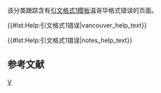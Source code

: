 {{polluted category}}
{{Tracking category}}
{{empty category}}
该分类跟踪含有[[WP:CS1|引文格式1模板]]温哥华格式错误的页面。


{{#lst:Help:引文格式1错误|vancouver_help_text}}

<!-- 
----
{{#lst:Help:引文格式1错误|show_error_messages_help_text}} -->
{{#lst:Help:引文格式1错误|notes_help_text}}<!-- 
{{#lst:Help:引文格式1错误|references_help_text}} -->
==参考文献==
{{reflist}}
{{CategoryTOC}}
[[Category:引文格式1错误|V]]